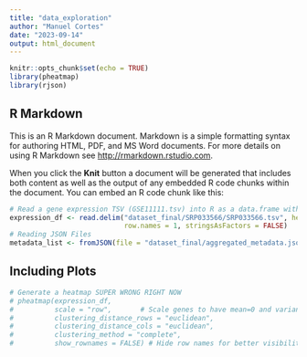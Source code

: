 ```yaml
---
title: "data_exploration"
author: "Manuel Cortes"
date: "2023-09-14"
output: html_document
---
```


```r
knitr::opts_chunk$set(echo = TRUE)
library(pheatmap)
library(rjson)
```

## R Markdown

This is an R Markdown document. Markdown is a simple formatting syntax for authoring HTML, PDF, and MS Word documents. For more details on using R Markdown see <http://rmarkdown.rstudio.com>.

When you click the **Knit** button a document will be generated that includes both content as well as the output of any embedded R code chunks within the document. You can embed an R code chunk like this:

```r
# Read a gene expression TSV (GSE11111.tsv) into R as a data.frame with base R
expression_df <- read.delim("dataset_final/SRP033566/SRP033566.tsv", header = TRUE,
                            row.names = 1, stringsAsFactors = FALSE)
# Reading JSON Files
metadata_list <- fromJSON(file = "dataset_final/aggregated_metadata.json")
```

## Including Plots

```r
# Generate a heatmap SUPER WRONG RIGHT NOW
# pheatmap(expression_df, 
#          scale = "row",       # Scale genes to have mean=0 and variance=1
#          clustering_distance_rows = "euclidean", 
#          clustering_distance_cols = "euclidean", 
#          clustering_method = "complete", 
#          show_rownames = FALSE) # Hide row names for better visibility (you can change this as per your requirement)
```

